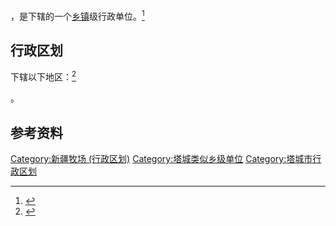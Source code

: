{{中国乡级行政区|65/42/01/403/000}}

'''{{PAGENAMEBASE}}'''，是{{PRC admin/fullname|65/42/01/403/000|3}}下辖的一个[[乡镇|乡镇]]级行政单位。<ref>{{PRC admin/ref sgc|{{PRC admin/parent|65/42/01/403/000}}}}</ref>

== 行政区划 ==

{{PAGENAMEBASE}}下辖以下地区：<ref>{{PRC admin/ref sgc|65/42/01/403/000}}</ref>

{{PRC admin/children|65/42/01/403/000}}。

== 参考资料 ==

{{reflist}}

{{塔城市行政区划}}
{{新疆行政区划小作品}}

[[Category:新疆牧场_(行政区划)|Category:新疆牧场 (行政区划)]]
[[Category:塔城类似乡级单位|Category:塔城类似乡级单位]]
[[Category:塔城市行政区划|Category:塔城市行政区划]]